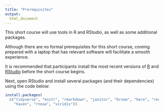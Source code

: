 ```yaml
---
title: "Prerequisites"
output:
  html_document
---
```


This short course will use tools in R and RStudio, as well as some additional packages. 

Although there are no formal prerequisites for this short course, coming prepared with a laptop that has relevant software will facilitate a smooth experience.

It is recommended that participants install the most recent versions of [R](https://cran.r-project.org) and [RStudio](https://www.rstudio.com/products/rstudio/download/) before the short course begins. 

Next, open RStudio and install several packages (and their dependencies) using the code below:

```r
install.packages(
  c("tidyverse", "knitr", "rmarkdown", "janitor", "broom", "here", "readxl", 
    "haven", "rnoaa", "viridis"))
```